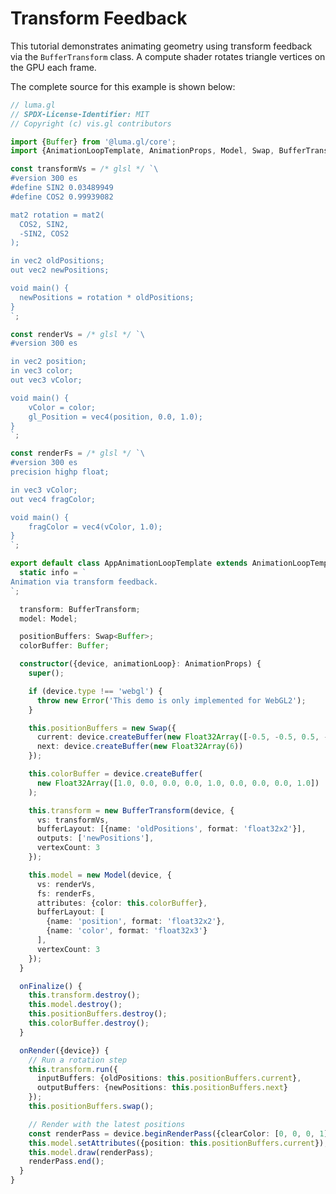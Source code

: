 
# Transform Feedback

This tutorial demonstrates animating geometry using transform feedback via the `BufferTransform` class. A compute shader rotates triangle vertices on the GPU each frame.

<DeviceTabs />
<TransformFeedbackExample />

The complete source for this example is shown below:

```typescript
// luma.gl
// SPDX-License-Identifier: MIT
// Copyright (c) vis.gl contributors

import {Buffer} from '@luma.gl/core';
import {AnimationLoopTemplate, AnimationProps, Model, Swap, BufferTransform} from '@luma.gl/engine';

const transformVs = /* glsl */ `\
#version 300 es
#define SIN2 0.03489949
#define COS2 0.99939082

mat2 rotation = mat2(
  COS2, SIN2,
  -SIN2, COS2
);

in vec2 oldPositions;
out vec2 newPositions;

void main() {
  newPositions = rotation * oldPositions;
}
`;

const renderVs = /* glsl */ `\
#version 300 es

in vec2 position;
in vec3 color;
out vec3 vColor;

void main() {
    vColor = color;
    gl_Position = vec4(position, 0.0, 1.0);
}
`;

const renderFs = /* glsl */ `\
#version 300 es
precision highp float;

in vec3 vColor;
out vec4 fragColor;

void main() {
    fragColor = vec4(vColor, 1.0);
}
`;

export default class AppAnimationLoopTemplate extends AnimationLoopTemplate {
  static info = `
Animation via transform feedback.
`;

  transform: BufferTransform;
  model: Model;

  positionBuffers: Swap<Buffer>;
  colorBuffer: Buffer;

  constructor({device, animationLoop}: AnimationProps) {
    super();

    if (device.type !== 'webgl') {
      throw new Error('This demo is only implemented for WebGL2');
    }

    this.positionBuffers = new Swap({
      current: device.createBuffer(new Float32Array([-0.5, -0.5, 0.5, -0.5, 0.0, 0.5])),
      next: device.createBuffer(new Float32Array(6))
    });

    this.colorBuffer = device.createBuffer(
      new Float32Array([1.0, 0.0, 0.0, 0.0, 1.0, 0.0, 0.0, 0.0, 1.0])
    );

    this.transform = new BufferTransform(device, {
      vs: transformVs,
      bufferLayout: [{name: 'oldPositions', format: 'float32x2'}],
      outputs: ['newPositions'],
      vertexCount: 3
    });

    this.model = new Model(device, {
      vs: renderVs,
      fs: renderFs,
      attributes: {color: this.colorBuffer},
      bufferLayout: [
        {name: 'position', format: 'float32x2'},
        {name: 'color', format: 'float32x3'}
      ],
      vertexCount: 3
    });
  }

  onFinalize() {
    this.transform.destroy();
    this.model.destroy();
    this.positionBuffers.destroy();
    this.colorBuffer.destroy();
  }

  onRender({device}) {
    // Run a rotation step
    this.transform.run({
      inputBuffers: {oldPositions: this.positionBuffers.current},
      outputBuffers: {newPositions: this.positionBuffers.next}
    });
    this.positionBuffers.swap();

    // Render with the latest positions
    const renderPass = device.beginRenderPass({clearColor: [0, 0, 0, 1]});
    this.model.setAttributes({position: this.positionBuffers.current});
    this.model.draw(renderPass);
    renderPass.end();
  }
}

```
